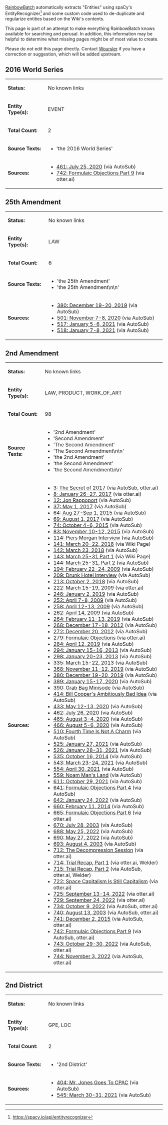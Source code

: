 [[User:RainbowBatch | RainbowBatch]] automatically extracts "Entities" using spaCy's EntityRecognizer<ref>https://spacy.io/api/entityrecognizer</ref> and some custom code used to de-duplicate and regularize entities based on the Wiki's contents.

This page is part of an attempt to make everything RainbowBatch knows available for searching and perusal. In addition, this information may be helpful to determine what missing pages might be of most value to create.

Please do not edit this page directly. Contact [[User:Woursler | Woursler]] if you have a correction or suggestion, which will be added upstream.

==2016 World Series==
{| class="fandom-table"
|'''Status:'''
|No known links
|-
|'''Entity Type(s):'''
|EVENT
|-
|'''Total Count:'''
|2
|-
|'''Source Texts:'''
|

*'the 2016 World Series'

|-
|'''Sources:'''
|

*[[461: July 25, 2020]] (via AutoSub)
*[[742: Formulaic Objections Part 9]] (via otter.ai)

|}

==25th Amendment==
{| class="fandom-table"
|'''Status:'''
|No known links
|-
|'''Entity Type(s):'''
|LAW
|-
|'''Total Count:'''
|6
|-
|'''Source Texts:'''
|

*'the 25th Amendment'
*'the 25th Amendment\n\n'

|-
|'''Sources:'''
|

*[[380: December 19-20, 2019]] (via AutoSub)
*[[501: November 7-8, 2020]] (via AutoSub)
*[[517: January 5-6, 2021]] (via AutoSub)
*[[518: January 7-8, 2021]] (via AutoSub)

|}

==2nd Amendment==
{| class="fandom-table"
|'''Status:'''
|No known links
|-
|'''Entity Type(s):'''
|LAW, PRODUCT, WORK_OF_ART
|-
|'''Total Count:'''
|98
|-
|'''Source Texts:'''
|

*'2nd Amendment'
*'Second Amendment'
*'The Second Amendment'
*'The Second Amendment\n\n'
*'the 2nd Amendment'
*'the Second Amendment'
*'the Second Amendment\n\n'

|-
|'''Sources:'''
|

*[[3: The Secret of 2017]] (via AutoSub, otter.ai)
*[[8: January 26-27, 2017]] (via otter.ai)
*[[12: Jon Rappoport]] (via AutoSub)
*[[37: May 1, 2017]] (via AutoSub)
*[[64: Aug 27-Sep 1, 2015]] (via AutoSub)
*[[69: August 1, 2017]] (via AutoSub)
*[[74: October 4-6, 2015]] (via AutoSub)
*[[83: November 10-12, 2015]] (via AutoSub)
*[[114: Piers Morgan Interview]] (via AutoSub)
*[[141: March 20-22, 2018]] (via Wiki Page)
*[[142: March 23, 2018]] (via AutoSub)
*[[143: March 25-31 Part 1]] (via Wiki Page)
*[[144: March 25-31, Part 2]] (via AutoSub)
*[[194: February 22-24, 2009]] (via AutoSub)
*[[209: Drunk Hotel Interview]] (via AutoSub)
*[[213: October 2, 2018]] (via AutoSub)
*[[222: March 15-19, 2009]] (via otter.ai)
*[[248: January 2, 2019]] (via AutoSub)
*[[252: April 7-8, 2009]] (via AutoSub)
*[[258: April 12-13, 2009]] (via AutoSub)
*[[262: April 14, 2009]] (via AutoSub)
*[[264: February 11-13, 2019]] (via AutoSub)
*[[268: December 17-18, 2012]] (via AutoSub)
*[[272: December 20, 2012]] (via AutoSub)
*[[279: Formulaic Objections]] (via otter.ai)
*[[284: April 12, 2019]] (via AutoSub)
*[[294: January 15-16, 2013]] (via AutoSub)
*[[298: January 20-23, 2013]] (via AutoSub)
*[[335: March 15-22, 2013]] (via AutoSub)
*[[368: November 11-12, 2019]] (via AutoSub)
*[[380: December 19-20, 2019]] (via AutoSub)
*[[389: January 15-17, 2020]] (via AutoSub)
*[[390: Grab Bag Minisode]] (via AutoSub)
*[[414: Bill Cooper's Ambitiously Bad Idea]] (via AutoSub)
*[[433: May 12-13, 2020]] (via AutoSub)
*[[462: July 26, 2020]] (via AutoSub)
*[[465: August 3-4, 2020]] (via AutoSub)
*[[466: August 5-6, 2020]] (via AutoSub)
*[[510: Fourth Time Is Not A Charm]] (via AutoSub)
*[[525: January 27, 2021]] (via AutoSub)
*[[526: January 28-31, 2021]] (via AutoSub)
*[[535: October 16, 2014]] (via AutoSub)
*[[543: March 23-24, 2021]] (via AutoSub)
*[[554: April 30, 2021]] (via AutoSub)
*[[559: Noam Man's Land]] (via AutoSub)
*[[611: October 29, 2021]] (via AutoSub)
*[[641: Formulaic Objections Part 4]] (via AutoSub)
*[[642: January 24, 2022]] (via AutoSub)
*[[660: February 11, 2014]] (via AutoSub)
*[[665: Formulaic Objections Part 6]] (via otter.ai)
*[[670: July 28, 2003]] (via AutoSub)
*[[688: May 25, 2022]] (via AutoSub)
*[[690: May 27, 2022]] (via AutoSub)
*[[693: August 4, 2003]] (via AutoSub)
*[[712: The Decompression Session]] (via otter.ai)
*[[714: Trial Recap, Part 1]] (via otter.ai, Welder)
*[[715: Trial Recap, Part 2]] (via AutoSub, otter.ai, Welder)
*[[722: Space Capitalism Is Still Capitalism]] (via otter.ai)
*[[725: September 13-14, 2022]] (via otter.ai)
*[[729: September 24, 2022]] (via otter.ai)
*[[734: October 9, 2022]] (via AutoSub, otter.ai)
*[[740: August 13, 2003]] (via AutoSub, otter.ai)
*[[741: December 2, 2015]] (via AutoSub, otter.ai)
*[[742: Formulaic Objections Part 9]] (via AutoSub, otter.ai)
*[[743: October 29-30, 2022]] (via AutoSub, otter.ai)
*[[744: November 3, 2022]] (via AutoSub, otter.ai)

|}

==2nd District==
{| class="fandom-table"
|'''Status:'''
|No known links
|-
|'''Entity Type(s):'''
|GPE, LOC
|-
|'''Total Count:'''
|2
|-
|'''Source Texts:'''
|

*'2nd District'

|-
|'''Sources:'''
|

*[[404: Mr. Jones Goes To CPAC]] (via AutoSub)
*[[545: March 30-31, 2021]] (via AutoSub)

|}
